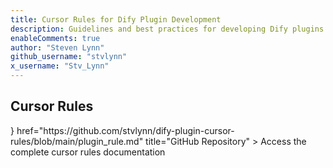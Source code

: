 ```yaml
---
title: Cursor Rules for Dify Plugin Development
description: Guidelines and best practices for developing Dify plugins using Cursor
enableComments: true
author: "Steven Lynn"
github_username: "stvlynn"
x_username: "Stv_Lynn"
---
```


## Cursor Rules

<Cards>
  <Card 
    icon={<i className="ri-github-fill ri-lg" />} 
    href="https://github.com/stvlynn/dify-plugin-cursor-rules/blob/main/plugin_rule.md" 
    title="GitHub Repository"
  >
    Access the complete cursor rules documentation
  </Card>
</Cards>